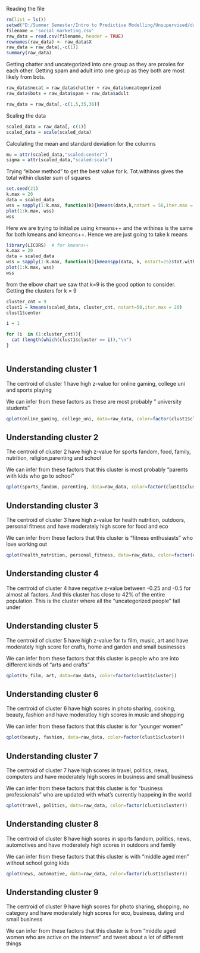 
Reading the file

```r
rm(list = ls())
setwd("D:/Summer Semester/Intro to Predictive Modelling/Unsupervised/data")
filename = 'social_marketing.csv'
raw_data = read.csv(filename, header = TRUE)
rownames(raw_data) <- raw_data$X
raw_data = raw_data[,-c(1)]
summary(raw_data)
```


Getting chatter and uncategorized into one group as they are proxies for each other.
Getting spam and adult into one group as they both are most likely from bots.

```r
raw_data$nocat = raw_data$chatter + raw_data$uncategorized
raw_data$bots = raw_data$spam + raw_data$adult

raw_data = raw_data[,-c(1,5,35,36)]

```

Scaling the data

```r
scaled_data = raw_data[,-c(1)]
scaled_data = scale(scaled_data)

```

Calculating the mean and standard deviation for the columns

```r
mu = attr(scaled_data,"scaled:center")
sigma = attr(scaled_data,"scaled:scale")


```



Trying "elbow method" to get the best value for k. Tot.withinss gives the total within cluster sum of squares

```r

set.seed(21)
k.max = 20
data = scaled_data
wss = sapply(1:k.max, function(k){kmeans(data,k,nstart = 50,iter.max = 20)$tot.withinss})
plot(1:k.max, wss)
wss

```


Here we are trying to initialize using kmeans++ and the withinss is the same for both kmeans and kmeans++. Hence we are just going to take k means

```r
library(LICORS)  # for kmeans++
k.max = 20
data = scaled_data
wss = sapply(1:k.max, function(k){kmeanspp(data, k, nstart=25)$tot.withinss})
plot(1:k.max, wss)
wss
```




from the elbow chart we saw that k=9 is the good option to consider. Getting the clusters for k = 9

```r

cluster_cnt = 9
clust1 = kmeans(scaled_data, cluster_cnt, nstart=50,iter.max = 20)
clust1$center

i = 1

for (i  in (1:cluster_cnt)){
  cat (length(which(clust1$cluster == i)),"\n")
}



```


## Understanding cluster 1

The centroid of cluster 1 have high z-value for online gaming, college uni and sports playing

We can infer from these factors as these are most probably " university students"

```r
qplot(online_gaming, college_uni, data=raw_data, color=factor(clust1$cluster))


```


## Understanding cluster 2

The centroid of cluster 2 have high z-value for sports fandom, food, family, nutrition, religion,parenting and school

We can infer from these factors that this cluster is most probably "parents with kids who go to school"


```r
qplot(sports_fandom, parenting, data=raw_data, color=factor(clust1$cluster))


```


## Understanding cluster 3

The centroid of cluster 3 have high z-value for health nutrition, outdoors, personal fitness and have moderately high score for food and eco 

We can infer from these factors that this cluster is "fitness enthusiasts" who love working out


```r
qplot(health_nutrition, personal_fitness, data=raw_data, color=factor(clust1$cluster))


```


## Understanding cluster 4

The centroid of cluster 4 have negative z-value between -0.25 and -0.5 for almost all factors. And this cluster has close to 42% of the entire population. This is the cluster where all the "uncategorized people" fall under


## Understanding cluster 5

The centroid of cluster 5 have high z-value for tv film, music, art and have moderately high score for crafts, home and garden and small businesses

We can infer from these factors that this cluster is people who are into different kinds of "arts and crafts"

```r
qplot(tv_film, art, data=raw_data, color=factor(clust1$cluster))


```


## Understanding cluster 6

The centroid of cluster 6 have high scores in photo sharing, cooking, beauty, fashion and have moderatley high scores in music and shopping

We can infer from these factors that this cluster is for "younger women"

```r
qplot(beauty, fashion, data=raw_data, color=factor(clust1$cluster))


```


## Understanding cluster 7

The centroid of cluster 7 have high scores in travel, politics, news, computers and have moderately high scores in business and small business

We can infer from these factors that this cluster is for "business professionals" who are updated with what's currently happeing in the world

```r
qplot(travel, politics, data=raw_data, color=factor(clust1$cluster))


```


## Understanding cluster 8

The centroid of cluster 8 have high scores in sports fandom, politics, news, automotives and have moderately high scores in outdoors and family

We can infer from these factors that this cluster is with "middle aged men" without school going kids


```r
qplot(news, automotive, data=raw_data, color=factor(clust1$cluster))


```

## Understanding cluster 9

The centroid of cluster 9 have high scores for photo sharing, shopping, no category and have moderately high scores for eco, business, dating and small business

We can infer from these factors that this cluster is from "middle aged women who are active on the internet" and tweet about a lot of different things




